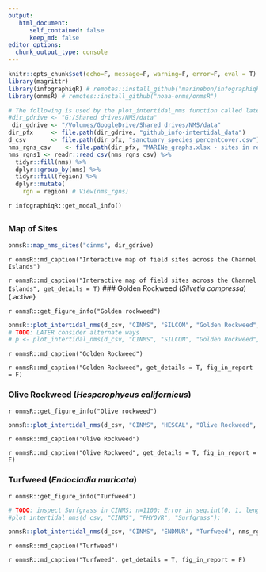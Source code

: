 ```yaml
---
output:
   html_document:
      self_contained: false
      keep_md: false
editor_options: 
  chunk_output_type: console
---
```


```r
knitr::opts_chunk$set(echo=F, message=F, warning=F, error=F, eval = T)
library(magrittr)
library(infographiqR) # remotes::install_github("marinebon/infographiqR") 
library(onmsR) # remotes::install_github("noaa-onms/onmsR")

# The following is used by the plot_intertidal_nms function called later
#dir_gdrive <- "G:/Shared drives/NMS/data"
 dir_gdrive <- "/Volumes/GoogleDrive/Shared drives/NMS/data"
dir_pfx     <- file.path(dir_gdrive, "github_info-intertidal_data")
d_csv       <- file.path(dir_pfx, "sanctuary_species_percentcover.csv")
nms_rgns_csv    <- file.path(dir_pfx, "MARINe_graphs.xlsx - sites in regions.csv")
nms_rgns1 <- readr::read_csv(nms_rgns_csv) %>% 
  tidyr::fill(nms) %>% 
  dplyr::group_by(nms) %>% 
  tidyr::fill(region) %>% 
  dplyr::mutate(
    rgn = region) # View(nms_rgns)
```

`r infographiqR::get_modal_info()`

## {.tabset}

### Map of Sites

```r
onmsR::map_nms_sites("cinms", dir_gdrive)
```
`r onmsR::md_caption("Interactive map of field sites across the Channel Islands")`

`r onmsR::md_caption("Interactive map of field sites across the Channel Islands", get_details = T)`
### Golden Rockweed (_Silvetia compressa_) {.active}

`r onmsR::get_figure_info("Golden rockweed")`

```r
onmsR::plot_intertidal_nms(d_csv, "CINMS", "SILCOM", "Golden Rockweed", nms_rgns1)
# TODO: LATER consider alternate ways
# p <- plot_intertidal_nms(d_csv, "CINMS", "SILCOM", "Golden Rockweed", download="img/Golden_rockweed.png")
```
`r onmsR::md_caption("Golden Rockweed")`

`r onmsR::md_caption("Golden Rockweed", get_details = T, fig_in_report = F)`

### Olive Rockweed (_Hesperophycus californicus_)
`r onmsR::get_figure_info("Olive rockweed")`
```r
onmsR::plot_intertidal_nms(d_csv, "CINMS", "HESCAL", "Olive Rockweed", nms_rgns1)
```
`r onmsR::md_caption("Olive Rockweed")`

`r onmsR::md_caption("Olive Rockweed", get_details = T, fig_in_report = F)`

### Turfweed (_Endocladia muricata_)
`r onmsR::get_figure_info("Turfweed")`
```r
# TODO: inspect Surfgrass in CINMS; n=1100; Error in seq.int(0, 1, length.out = n)
#plot_intertidal_nms(d_csv, "CINMS", "PHYOVR", "Surfgrass"):

onmsR::plot_intertidal_nms(d_csv, "CINMS", "ENDMUR", "Turfweed", nms_rgns1)
```
`r onmsR::md_caption("Turfweed")`

`r onmsR::md_caption("Turfweed", get_details = T, fig_in_report = F)`








